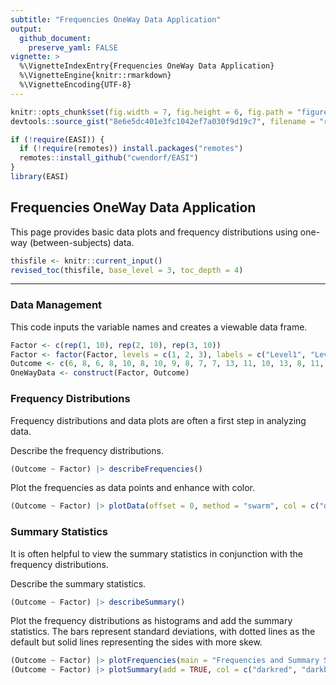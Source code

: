 ```yaml
---
subtitle: "Frequencies OneWay Data Application"
output:
  github_document:
    preserve_yaml: FALSE
vignette: >
  %\VignetteIndexEntry{Frequencies OneWay Data Application}
  %\VignetteEngine{knitr::rmarkdown}
  %\VignetteEncoding{UTF-8}
---
```


```r
knitr::opts_chunk$set(fig.width = 7, fig.height = 6, fig.path = "figures/", echo = TRUE, warning = FALSE, message = FALSE)
devtools::source_gist("8e6e5dc401e3fc1042ef7a030f9d19c7", filename = "revised_toc.R")
```

```r
if (!require(EASI)) {
  if (!require(remotes)) install.packages("remotes")
  remotes::install_github("cwendorf/EASI")
}
library(EASI)
```

## Frequencies OneWay Data Application

This page provides basic data plots and frequency distributions using one-way (between-subjects) data.

```r
thisfile <- knitr::current_input()
revised_toc(thisfile, base_level = 3, toc_depth = 4)
```

---

### Data Management

This code inputs the variable names and creates a viewable data frame.
```r
Factor <- c(rep(1, 10), rep(2, 10), rep(3, 10))
Factor <- factor(Factor, levels = c(1, 2, 3), labels = c("Level1", "Level2", "Level3"))
Outcome <- c(6, 8, 6, 8, 10, 8, 10, 9, 8, 7, 7, 13, 11, 10, 13, 8, 11, 14, 12, 11, 9, 16, 11, 12, 15, 13, 9, 14, 11, 10)
OneWayData <- construct(Factor, Outcome)
```

### Frequency Distributions

Frequency distributions and data plots are often a first step in analyzing data.

Describe the frequency distributions.
```r
(Outcome ~ Factor) |> describeFrequencies()
```

Plot the frequencies as data points and enhance with color.
```r
(Outcome ~ Factor) |> plotData(offset = 0, method = "swarm", col = c("darkred", "darkblue", "darkgoldenrod"))
```

### Summary Statistics

It is often helpful to view the summary statistics in conjunction with the frequency distributions.

Describe the summary statistics.
```r
(Outcome ~ Factor) |> describeSummary()
```

Plot the frequency distributions as histograms and add the summary statistics. The bars represent standard deviations, with dotted lines as the default but solid lines representing the sides with more skew.
```r
(Outcome ~ Factor) |> plotFrequencies(main = "Frequencies and Summary Statistics for the Data", col = c("darkred", "darkblue", "darkgoldenrod"))
(Outcome ~ Factor) |> plotSummary(add = TRUE, col = c("darkred", "darkblue", "darkgoldenrod"))
```
